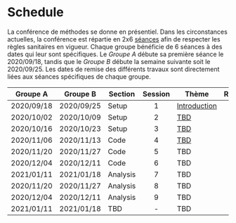 # Schedule
La conférence de méthodes se donne en présentiel. Dans les circonstances actuelles, la conférence est répartie en 2x6 [séances](seance.md) afin de respecter les règles sanitaires en vigueur. Chaque groupe bénéficie de 6 séances à des dates qui leur sont spécifiques. Le *Groupe A* débute sa première séance le 2020/09/18, tandis que le *Groupe B* débute la semaine suivante soit le 2020/09/25. Les dates de remise des différents travaux sont directement liées aux séances spécifiques de chaque groupe.


| Groupe A   | Groupe B   | Section  | Session | Thème                                       | Remise                          |
| -          | -          | -        | :-:     | -                                           | :-:                             |
| 2020/09/18 | 2020/09/25 | Setup    | 1       | [Introduction]()                            | -                               |
| 2020/10/02 | 2020/10/09 | Setup    | 2       | [TBD]()                                     | -                               |
| 2020/10/16 | 2020/10/23 | Setup    | 3       | [TBD]()                                     | -                               |
| 2020/11/06 | 2020/11/13 | Code     | 4       | [TBD]()                                     | -                               |
| 2020/11/20 | 2020/11/27 | Code     | 5       | TBD                                         | -                               |
| 2020/12/04 | 2020/12/11 | Code     | 6       | TBD                                         | -                               |
| 2021/01/11 | 2021/01/18 | Analysis | 7       | TBD                                         | -                               |
| 2020/11/20 | 2020/11/27 | Analysis | 8       | TBD                                         | -                               |
| 2020/12/04 | 2020/12/11 | Analysis | 9       | TBD                                         | -                               |
| 2021/01/11 | 2021/01/18 | TBD      | -       | TBD                                         | -                               |


